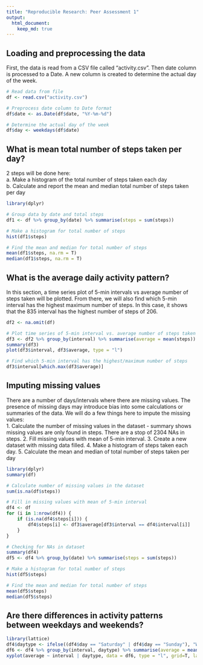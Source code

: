 ```yaml
---
title: "Reproducible Research: Peer Assessment 1"
output: 
  html_document:
    keep_md: true
---
```



## Loading and preprocessing the data

First, the data is read from a CSV file called "activity.csv". Then date column is processed to a Date. A new column is created to determine the actual day of the week.  

```r
# Read data from file
df <- read.csv("activity.csv")

# Preprocess date column to Date format
df$date <- as.Date(df$date, "%Y-%m-%d")

# Determine the actual day of the week
df$day <- weekdays(df$date)
```

## What is mean total number of steps taken per day?

2 steps will be done here:  
a. Make a histogram of the total number of steps taken each day  
b. Calculate and report the mean and median total number of steps taken per day  

```r
library(dplyr)

# Group data by date and total steps
df1 <- df %>% group_by(date) %>% summarise(steps = sum(steps))

# Make a histogram for total number of steps
hist(df1$steps)

# Find the mean and median for total number of steps
mean(df1$steps, na.rm = T)
median(df1$steps, na.rm = T)

```

## What is the average daily activity pattern?

In this section, a time series plot of 5-min intervals vs average number of steps taken will be plotted. From there, we will also find which 5-min interval has the highest maximum number of steps. In this case, it shows that the 835 interval has the highest number of steps of 206.  

```r
df2 <- na.omit(df)

# Plot time series of 5-min interval vs. average number of steps taken
df3 <- df2 %>% group_by(interval) %>% summarise(average = mean(steps))
summary(df3)
plot(df3$interval, df3$average, type = "l")

# Find which 5-min interval has the highest/maximum number of steps
df3$interval[which.max(df3$average)]
```

## Imputing missing values

There are a number of days/intervals where there are missing values. The presence of missing days may introduce bias into some calculations or summaries of the data. We will do a few things here to impute the missing values:  
1. Calculate the number of missing values in the dataset - summary shows missing values are only found in steps. There are a stop of 2304 NAs in steps.
2. Fill missing values with mean of 5-min interval.
3. Create a new dataset with missing data filled.
4. Make a histogram of steps taken each day.
5. Calculate the mean and median of total number of steps taken per day

```r
library(dplyr)
summary(df)

# Calculate number of missing values in the dataset
sum(is.na(df$steps))

# Fill in missing values with mean of 5-min interval
df4 <- df
for (i in 1:nrow(df4)) {
    if (is.na(df4$steps[i])) {
        df4$steps[i] <- df3$average[df3$interval == df4$interval[i]]
    }
}

# Checking for NAs in dataset
summary(df4)
df5 <- df4 %>% group_by(date) %>% summarise(steps = sum(steps))

# Make a histogram for total number of steps
hist(df5$steps)

# Find the mean and median for total number of steps
mean(df5$steps)
median(df5$steps)
```



## Are there differences in activity patterns between weekdays and weekends?

```r
library(lattice) 
df4$daytype <- ifelse((df4$day == "Saturday" | df4$day == "Sunday"), "Weekend", "Weekday")
df6 <- df4 %>% group_by(interval, daytype) %>% summarise(average = mean(steps))
xyplot(average ~ interval | daytype, data = df6, type = "l", grid=T, layout=c(1,2))

```

